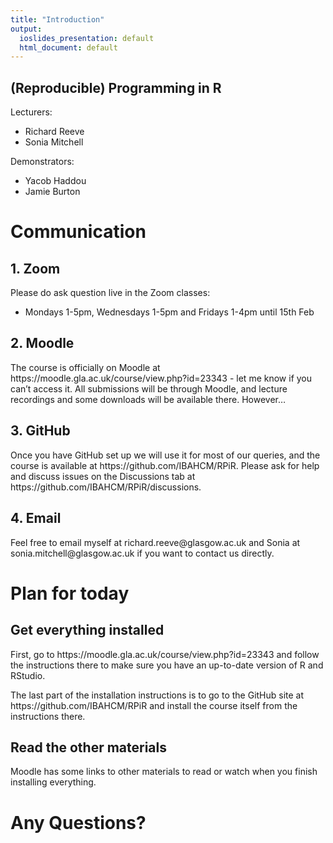 ```yaml
---
title: "Introduction"
output: 
  ioslides_presentation: default
  html_document: default
---
```


## (Reproducible) Programming in R

Lecturers:

- Richard Reeve
- Sonia Mitchell

Demonstrators:

- Yacob Haddou
- Jamie Burton

# Communication

## 1. Zoom

Please do ask question live in the Zoom classes:

 - Mondays 1-5pm, Wednesdays 1-5pm and Fridays 1-4pm until 15th Feb

## 2. Moodle

The course is officially on Moodle at https://moodle.gla.ac.uk/course/view.php?id=23343 -
let me know if you can't access it. All submissions will be through Moodle,
and lecture recordings and some downloads will be available there. However...

## 3. GitHub

Once you have GitHub set up we will use it for most of our queries, and the
course is available at https://github.com/IBAHCM/RPiR. Please ask for help and
discuss issues on the Discussions tab at https://github.com/IBAHCM/RPiR/discussions.

## 4. Email

Feel free to email myself at richard.reeve@glasgow.ac.uk and Sonia at
sonia.mitchell@glasgow.ac.uk if you want to contact us directly.

# Plan for today

## Get everything installed

First, go to https://moodle.gla.ac.uk/course/view.php?id=23343 and follow the
instructions there to make sure you have an up-to-date version of R and RStudio.

The last part of the installation instructions is to go to the GitHub site at
https://github.com/IBAHCM/RPiR and install the course itself from the
instructions there.

## Read the other materials

Moodle has some links to other materials to read or watch when you finish
installing everything.

# Any Questions?
